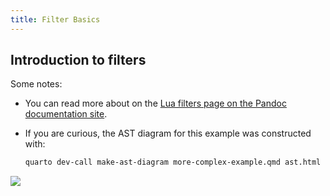 ```yaml
---
title: Filter Basics
---
```


## Introduction to filters

Some notes:

*   You can read more about on the [Lua filters page on the Pandoc documentation site](https://pandoc.org/lua-filters.html).

*   If you are curious, the AST diagram for this example was constructed with:
    
    ```bash
    quarto dev-call make-ast-diagram more-complex-example.qmd ast.html
    ```

![](https://quarto.org/quarto.png)